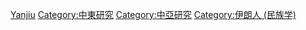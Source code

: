 {{Commonscat|Iranian studies|伊朗研究}}
[[Category:伊朗|Yanjiu]]
[[Category:中東研究|Category:中東研究]]
[[Category:中亞研究|Category:中亞研究]]
[[Category:伊朗人_(民族学)|Category:伊朗人 (民族学)]]